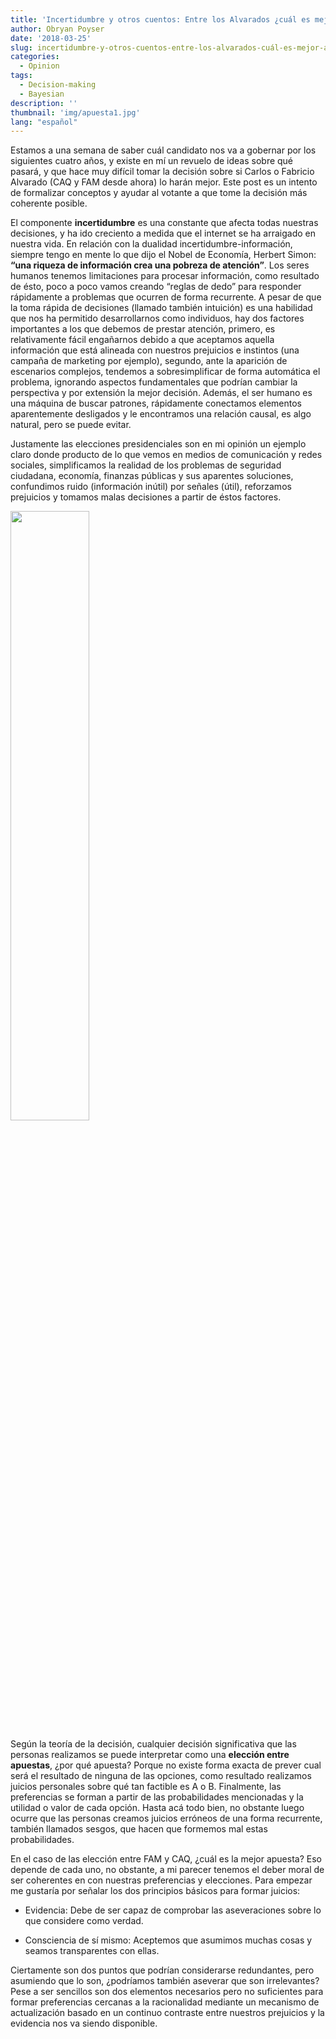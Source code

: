```yaml
---
title: 'Incertidumbre y otros cuentos: Entre los Alvarados ¿cuál es mejor apuesta?'
author: Obryan Poyser
date: '2018-03-25'
slug: incertidumbre-y-otros-cuentos-entre-los-alvarados-cuál-es-mejor-apuesta
categories:
  - Opinion
tags:
  - Decision-making
  - Bayesian
description: ''
thumbnail: 'img/apuesta1.jpg'
lang: "español"
---
```



Estamos a una semana de saber cuál candidato nos va a gobernar por los siguientes cuatro años, y existe en mí un revuelo de ideas sobre qué pasará, y que hace muy difícil tomar la decisión sobre si Carlos o Fabricio Alvarado (CAQ y FAM desde ahora) lo harán mejor. Este post es un intento de formalizar conceptos y ayudar al votante a que tome la decisión más coherente posible.

El componente **incertidumbre** es una constante que afecta todas nuestras decisiones, y ha ido creciento a medida que el internet se ha arraigado en nuestra vida. En relación con la dualidad incertidumbre-información, siempre tengo en mente lo que dijo el Nobel de Economía, Herbert Simon: **"una riqueza de información crea una pobreza de atención”**. Los seres humanos tenemos limitaciones para procesar información, como resultado de ésto, poco a poco vamos creando “reglas de dedo” para responder rápidamente a problemas que ocurren de forma recurrente. A pesar de que la toma rápida de decisiones (llamado también intuición) es una habilidad que nos ha permitido desarrollarnos como individuos, hay dos factores importantes a los que debemos de prestar atención, primero, es relativamente fácil engañarnos debido a que aceptamos aquella información que está alineada con nuestros prejuicios e instintos (una campaña de marketing por ejemplo), segundo, ante la aparición de escenarios complejos, tendemos a sobresimplificar de forma automática el problema, ignorando aspectos fundamentales que podrían cambiar la perspectiva y por extensión la mejor decisión. Además, el ser humano es una máquina de buscar patrones, rápidamente conectamos elementos aparentemente desligados y le encontramos una relación causal, es algo natural, pero se puede evitar.

Justamente las elecciones presidenciales son en mi opinión un ejemplo claro donde producto de lo que vemos en medios de comunicación y redes sociales, simplificamos la realidad de los problemas de seguridad ciudadana, economía, finanzas públicas y sus aparentes soluciones, confundimos ruido (información inútil) por señales (útil), reforzamos prejuicios y tomamos malas decisiones a partir de éstos factores.

![](/img/apuesta1.jpg){width=50% align=center}

Según la teoría de la decisión, cualquier decisión significativa que las personas realizamos se puede interpretar como una **elección entre apuestas**, ¿por qué apuesta? Porque no existe forma exacta de prever cual será el resultado de ninguna de las opciones, como resultado realizamos juicios personales sobre qué tan factible es A o B. Finalmente, las preferencias se forman a partir de las probabilidades  mencionadas y la utilidad o valor de cada opción. Hasta acá todo bien, no obstante luego ocurre que las personas creamos juicios erróneos de una forma recurrente, también llamados sesgos, que hacen que formemos mal estas probabilidades.

En el caso de las elección entre FAM y CAQ, ¿cuál es la mejor apuesta? Eso depende de cada uno, no obstante, a mi parecer tenemos el deber moral de ser coherentes en con nuestras preferencias y elecciones. Para empezar me gustaría por señalar los dos principios básicos para formar juicios:

+ Evidencia: Debe de ser capaz de comprobar las aseveraciones sobre lo que considere como verdad.

+ Consciencia de sí mismo: Aceptemos que asumimos muchas cosas y seamos transparentes con ellas.

Ciertamente son dos puntos que podrían considerarse redundantes, pero asumiendo que lo son, ¿podríamos también aseverar que son irrelevantes? Pese a ser sencillos son dos elementos necesarios pero no suficientes para formar preferencias cercanas a la racionalidad mediante un mecanismo de actualización basado en un continuo contraste entre nuestros prejuicios y la evidencia nos va siendo disponible.
